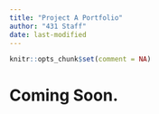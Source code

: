 ```yaml
---
title: "Project A Portfolio"
author: "431 Staff"
date: last-modified
---
```


```r
knitr::opts_chunk$set(comment = NA)
```

# Coming Soon.
